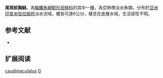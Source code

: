 {{Speciesbox
| name = 尾斑紋胸鮡
| status = NE
| status_system = IUCN3.1
| image = 
| image_width = 250px
| genus = Glyptothorax
| species = caudimaculatus
| authority = Anganthoibi & Vishwanath, 2011
| synonyms = 
}}
'''尾斑紋胸鮡'''，為[[輻鰭魚綱|輻鰭魚綱]][[鯰形目|鯰形目]][[鮡科|鮡科]]的其中一[[種|種]]，為亞熱帶淡水魚類，分布於[[亞洲|亞洲]][[印度|印度]][[米佐拉姆邦|米佐拉姆邦]]淡水流域，體長可達6公分，棲息在底層水域，生活習性不明。

==参考文献==
*{{FishBase_species|genus=Glyptothorax|species=caudimaculatus|year=2015|month=3}}

== 扩展阅读 ==
{{refbegin}}
{{wikispecies-inline|Glyptothorax caudimaculatus|尾斑紋胸鮡}}
{{refend}}
{{Taxonbar|from=Q6432116}}

[[Category:纹胸鮡属|caudimaculatus]]
[[Category:2011年描述的鱼类|G]]